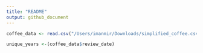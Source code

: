 ```yaml
---
title: "README"
output: github_document
---
```


```r
coffee_data <- read.csv("/Users/imanmir/Downloads/simplified_coffee.csv")

unique_years <-(coffee_data$review_date)
```

